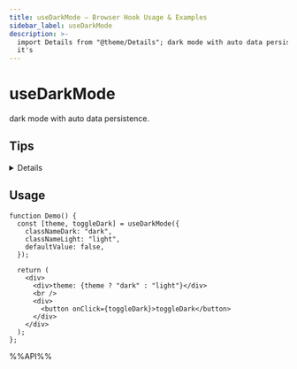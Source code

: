 ```yaml
---
title: useDarkMode – Browser Hook Usage & Examples
sidebar_label: useDarkMode
description: >-
  import Details from "@theme/Details"; dark mode with auto data persistence. <Details summary="click to open"> For server-side rendered applications, since
  it's 
---
```


# useDarkMode

dark mode with auto data persistence.

## Tips

<Details summary="click to open">
For server-side rendered applications, since it's not possible to obtain the user's color preference on the server side, there might be a flicker during the first render. To avoid this issue, you can refer to the following steps.

1. add a script before your content.

```tsx
<script
  dangerouslySetInnerHTML={{
    // 增加一个自执行的函数
    __html: `
          (function () {
            function setDark(dark) {
              dark &&  document.documentElement.classList.add('dark');
            }
            let store;
            try {
              store = JSON.parse(localStorage.getItem('reactuses-color-scheme'));
            } catch (err) { }
            let dark;
            if(store === null){
              const darkQuery = window.matchMedia('(prefers-color-scheme: dark)');
              dark = darkQuery.matches;
            }else {
              dark = store;
            }
            setDark(dark)
          })();
      `,
  }}
></script>
```

2. To conveniently manage theme colors in a unified way, we recommend using context to store them.

```tsx
import { useDarkMode } from "@reactuses/core";
import React, { createContext, useContext } from "react";

type ThemeContext = { theme: boolean; toggleTheme: () => void };

const ThemeContext = createContext<ThemeContext | undefined>(undefined);

export function ThemeProvider({ children }: { children: React.ReactNode }) {
  const [dark, setDark] = useDarkMode({
    classNameDark: "dark",
    classNameLight: "light",
    defaultValue: false,
  });

  return (
    <ThemeContext.Provider value={{ theme: !!dark, toggleTheme: setDark }}>
      {children}
    </ThemeContext.Provider>
  );
}

export function useTheme() {
  const context = useContext(ThemeContext);
  if (context === undefined) {
    throw new Error("useTheme must be used within a ThemeProvider");
  }
  return context;
}
```

</Details>

## Usage

```tsx live
function Demo() {
  const [theme, toggleDark] = useDarkMode({
    classNameDark: "dark",
    classNameLight: "light",
    defaultValue: false,
  });

  return (
    <div>
      <div>theme: {theme ? "dark" : "light"}</div>
      <br />
      <div>
        <button onClick={toggleDark}>toggleDark</button>
      </div>
    </div>
  );
};

```

%%API%%

